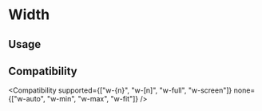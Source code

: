 
# Width

## Usage

<Usage />

## Compatibility

<Compatibility
  supported={["w-{n}", "w-[n]", "w-full", "w-screen"]}
  none={["w-auto", "w-min", "w-max", "w-fit"]}
/>
